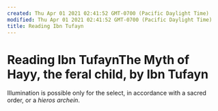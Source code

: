 ```yaml
---
created: Thu Apr 01 2021 02:41:52 GMT-0700 (Pacific Daylight Time)
modified: Thu Apr 01 2021 02:41:52 GMT-0700 (Pacific Daylight Time)
title: Reading Ibn Tufayn
---
```

# Reading Ibn TufaynThe Myth of Hayy, the feral child, by Ibn Tufayn

Illumination is possible only for the select, in accordance with a sacred order, or a _hieros archein_.
